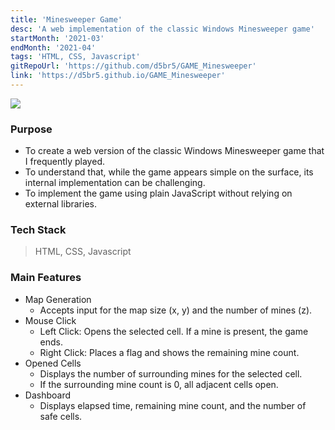 ```yaml
---
title: 'Minesweeper Game'
desc: 'A web implementation of the classic Windows Minesweeper game'
startMonth: '2021-03'
endMonth: '2021-04'
tags: 'HTML, CSS, Javascript'
gitRepoUrl: 'https://github.com/d5br5/GAME_Minesweeper'
link: 'https://d5br5.github.io/GAME_Minesweeper'
---
```


![](https://user-images.githubusercontent.com/40906871/143425699-118edb42-cf06-4813-9bc7-9bdd492f8bca.JPG)

###  Purpose

- To create a web version of the classic Windows Minesweeper game that I frequently played.
- To understand that, while the game appears simple on the surface, its internal implementation can be challenging.
- To implement the game using plain JavaScript without relying on external libraries.

### Tech Stack

> HTML, CSS, Javascript

### Main Features

- Map Generation
  - Accepts input for the map size (x, y) and the number of mines (z).
- Mouse Click
  - Left Click: Opens the selected cell. If a mine is present, the game ends.
  - Right Click: Places a flag and shows the remaining mine count.
- Opened Cells
  - Displays the number of surrounding mines for the selected cell.
  - If the surrounding mine count is 0, all adjacent cells open.
- Dashboard
  - Displays elapsed time, remaining mine count, and the number of safe cells.